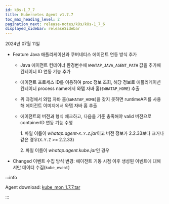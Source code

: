 ```yaml
---
id: k8s-1_7_7
title: Kubernetes Agent v1.7.7
toc_max_heading_level: 2
pagination_next: release-notes/k8s/k8s-1_7_6
displayed_sidebar: releaseSidebar
---
```


2024년 07월 11일

- <Status>Feature</Status> Java 애플리케이션과 쿠버네티스 에이전트 연동 방식 추가

  - Java 에이전트 컨테이너 환경변수에 `WHATAP_JAVA_AGENT_PATH` 값을 추가해 컨테이너 ID 연동 기능 추가

  - 에이전트 프로세스 ID를 이용하여 proc 정보 조회, 해당 정보로 애플리케이션 컨테이너 process name에서 와탭 자바 홈(`$WHATAP_HOME`) 추출

  - 위 과정에서 와탭 자바 홈(`$WHATAP_HOME`)을 찾지 못하면 runtimeAPI를 사용해 에이전트 이미지에서 와탭 자바 홈 추출

  - 에이전트의 버전과 형식 체크하고, 다음을 기준 충족해야 valid 버전으로 containerID 연동 기능 수행

    1\. 파일 이름이 *whatap.agent-`X.Y.Z`.jar*이고 버전 정보가 2.2.33보다 크거나 같은 경우(`X.Y.Z` >= 2.2.33)

    2\. 파일 이름이 *whatap.agent.kube.jar*인 경우

- <Status>Changed</Status> 이벤트 수집 방식 변경: 에이전트 기동 시점 이후 생성된 이벤트에 대해서만 데이터 수집(`kube_event`)

:::info

Agent download: [kube_mon_1.7.7.tar](https://repo.whatap.io/docker/kube_mon_1.7.7.tar)

:::